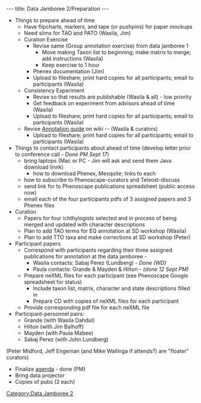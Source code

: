 ---
title: Data Jamboree 2/Preparation
---

*Things to prepare ahead of time
**Have flipcharts, markers, and tape (or pushpins) for paper mockups
**Need slims for TAO and PATO (Wasila, Jim)
**Curation Exercise
***Revise same (Group annotation exercise) from data jamboree 1
****Move making Taxon list to beginning; make matrix to merge; add instructions (Wasila)
****Keep exercise to 1 hour
***Phenex documentation (Jim)
***Upload to fileshare; print hard copies for all participants; email to participants (Wasila)
**Consistency Experiment
***Revise so that results are publishable (Wasila & all) - low priority
***Get feedback on experiment from advisors ahead of time (Wasila)
***Upload to fileshare; print hard copies for all participants; email to participants (Wasila)
**Revise [[Guide_to_Character_Annotation|Annotation guide]] on wiki -- (Wasila & curators)
***Upload to fileshare; print hard copies for all participants; email to participants (Wasila)
*Things to contact participants about ahead of time (develop letter prior to conference call ''- Done PM Sept 17'')
**bring laptops (Mac or PC - Jim will ask and send them Java download linnk)
***how to download Phenex, Mesquite; links to each
**how to subscribe to Phenoscape-curators and Teleost-discuss
**send link for to Phenoscape publications spreadsheet (public access now)
**email each of the four participants pdfs of 3 assigned papers and 3 Phenex files
* Curation
**Papers for four ichthylogists selected and in process of being merged and updated with character descriptions
** Plan to add TAO terms for EQ annotation at SD workshop (Wasila)
** Plan to add TTO taxa and make corrections at SD workshop (Peter)
*Participant papers
**Correspond with participants regarding their three assigned publications for annotation at the data jamboree -
***Wasila contacts: Sabaj Perez (Lundberg) - ''Done (WD)''
***Paula contacts: Grande & Mayden & Hilton - ''(done 12 Sept PM)''
**Prepare neXML files for each participant (see Phenoscape Google spreadsheet for status)
***Include taxon list, matrix, character and state descriptions filled in
***Prepare CD with copies of neXML files for each participant
**Provide corresponding pdf file for each neXML file
*Participant-personnel pairs:
**Grande (with Wasila Dahdul)
**Hilton (with Jim Balhoff)
**Mayden (with Paula Mabee)
**Sabaj Perez (with John Lundberg)
(Peter Midford, Jeff Engeman (and Mike Wallinga if attends?) are "floater" curators)
*Finalize [[Data_Jamboree_2/agenda|agenda]] - done (PM)
* Bring data projector
*Copies of pubs (2 each)

[[Category:Data Jamboree 2]]